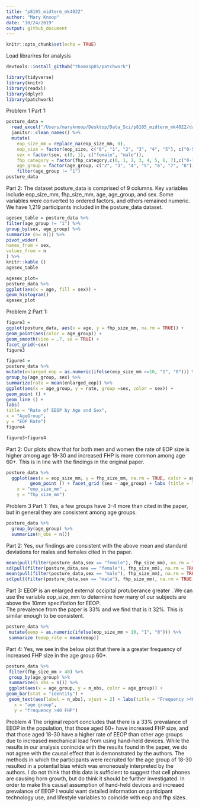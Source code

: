 ```yaml
---
title: "p8105_midterm_mk4022"
author: "Mary Knoop"
date: "10/24/2019"
output: github_document
---
```


```r
knitr::opts_chunk$set(echo = TRUE)
```

Load librarires for analysis 
```r
devtools::install_github("thomasp85/patchwork")

library(tidyverse)
library(knitr)
library(readxl)
library(dplyr)
library(patchwork)
```

Problem 1
Part 1:
```r
posture_data = 
  read_excel("/Users/maryknoop/Desktop/Data_Sci/p8105_midterm_mk4022/data/p8105_mtp_data.xlsx", skip = 8) %>%
  janitor::clean_names() %>%
  mutate(
    eop_size_mm = replace_na(eop_size_mm, 0),
    eop_size = factor(eop_size, c("0", "1", "2", "3", "4", "5"), c("0-5", "5-10", "10-15", "15-20", "20-25", "25+"), ordered = TRUE), 
    sex = factor(sex, c(0, 1), c("female", "male")),
    fhp_category = factor(fhp_category,c(0, 1, 2, 3, 4, 5, 6, 7),c("0-10", "10-20", "20-30", "30-40", "40-50", "50-60", "60-70", "70-80"), ordered = TRUE),
    age_group = factor(age_group, c("2", "3", "4", "5", "6", "7", "8"), c("18-30", "31-40", "41-50", "51-60", "60+", "60+", "60+"), ordered = TRUE)) %>%
    filter(age_group != "1")
posture_data
```
Part 2:
The dataset posture_data is comprised of 9 columns. Key variables include eop_size_mm, fhp_size_mm, age, age_group, and sex. Some variables were converted to ordered factors, and others remained numeric. We have 1,219 participants included in the posture_data dataset.  
```r
agesex_table = posture_data %>%
filter(age_group != "1") %>%
group_by(sex, age_group) %>%
summarize (n= n()) %>%
pivot_wider(
names_from = sex, 
values_from = n
) %>%
knitr::kable ()
agesex_table

agesex_plot=
posture_data %>% 
ggplot(aes(x = age, fill = sex)) +
geom_histogram()
agesex_plot
```

Problem 2
Part 1:
```r
figure3 = 
ggplot(posture_data, aes(x = age, y = fhp_size_mm, na.rm = TRUE)) +
geom_point(aes(color = age_group)) + 
geom_smooth(size = .7, se = TRUE) + 
facet_grid(~sex)
figure3

figure4 = 
posture_data %>% 
mutate(enlarged_eop = as.numeric(ifelse(eop_size_mm >=10, "1", "0"))) %>% 
group_by(age_group, sex) %>% 
summarize(rate = mean(enlarged_eop)) %>% 
ggplot(aes(x = age_group, y = rate, group =sex, color = sex)) +
geom_point () +
geom_line () +
labs(
title = "Rate of EEOP by Age and Sex",
x = "AgeGroup",
y = "EOP Rate")
figure4

figure3+figure4
```

Part 2:
Our plots show that for both men and women the rate of EOP size is higher among age 18-30 and increased FHP is more common among age 60+.  This is in line with the findings in the original paper. 
```r
posture_data %>%
  ggplot(aes(x = eop_size_mm, y = fhp_size_mm, na.rm = TRUE, color = age_group)) +
         geom_point () + facet_grid (sex ~ age_group) + labs (title = "2x5 Panel" , 
    x = "eop_size_mm" , 
    y = "fhp_size_mm")

```

Problem 3
Part 1:
Yes, a few groups have 3-4 more than cited in the paper, but in general they are consistent among age groups. 
```r
posture_data %>%
  group_by(age_group) %>%
  summarize(n_obs = n())
```
Part 2:
Yes, our findings are consistent with the above mean and standard deviations for males and females cited in the paper. 
```r
mean(pull(filter(posture_data,sex == "female"), fhp_size_mm), na.rm = TRUE)
sd(pull(filter(posture_data,sex == "female"), fhp_size_mm), na.rm = TRUE)
mean(pull(filter(posture_data,sex == "male"), fhp_size_mm), na.rm = TRUE)
sd(pull(filter(posture_data,sex == "male"), fhp_size_mm), na.rm = TRUE)
```

Part 3: 
EEOP is an enlarged external occipital protuberance greater . We can use the variable eop_size_mm to determine how many of our subjects are above the 10mm specifiation for EEOP.  
The prevalence from the paper is 33% and we find that is it 32%. This is similar enough to be consistent. 
```r
posture_data %>%
 mutate(eeop = as.numeric(ifelse(eop_size_mm > 10, "1", "0"))) %>%
 summarize (eeop_rate = mean(eeop))
```

Part 4:
Yes, we see in the below plot that there is a greater frequency of increased FHP size in the age group 60+. 
```r
posture_data %>%
 filter(fhp_size_mm > 40) %>%
 group_by(age_group) %>%
 summarize(n_obs = n()) %>%
 ggplot(aes(x = age_group, y = n_obs, color = age_group)) +
geom_bar(stat = "identity") +
 geom_text(aes(label = n_obs), vjust = 2) + labs(title = "Frequency >40 FHP",
   x = "age group",
   y = "frequency >40 FHP")
```

Problem 4
The original report concludes that there is a 33% prevalance of EEOP in the population, that those aged 60+ have increased FHP size, and that those aged 18-30 have a higher rate of EEOP than other age groups due to increased mechanical load from using hand-held devices.  While the results in our analysis conincide with the results found in the paper, we do not agree with the causal effect that is demonstrated by the authors.  The methods in which the participants were recruited for the age group of 18-30 resulted in a potential bias which was erroneously interpreted by the authors. I do not think that this data is sufficient to suggest that cell phones are causing horn growth, but do think it should be further investigated. In order to make this causal assumption of hand-held devices and increaed prevalance of EEOP I would want detailed information on participant technology use, and lifestyle variables to coincide with eop and fhp sizes.  




